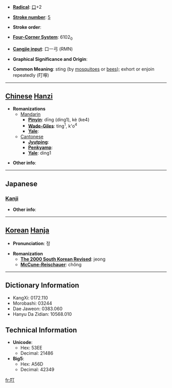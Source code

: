 * '''[[Wiktionary:Chinese radical index| Radical]]''': [[Wiktionary:Chinese radical index 口|口]]+2

* '''[[Wiktionary:Chinese total strokes index|Stroke number]]''': [[Wiktionary:Chinese total strokes index 5|5]]

* '''Stroke order''': 

* '''[[Wiktionary:Chinese four corner index|Four-Corner System]]''': 6102<sub>0</sub>

* '''[[Wiktionary:Chinese Cangjie index|Cangjie input]]''': 口一弓 (RMN)

* '''Graphical Significance and Origin''': 

* '''Common Meaning''': sting (by [[mosquito]]es or [[bee]]s); exhort or enjoin repeatedly (叮嚀)

----

== [[Chinese]] [[Hanzi]] ==

* '''Romanizations'''
** [[Mandarin]]
*** '''[[Pinyin]]''': dīng (ding1), kè (ke4)
*** '''[[Wade-Giles]]''': ting<sup>1</sup>, k'o<sup>4</sup>
*** '''[[Yale]]''': 
**[[Cantonese]]
***'''[[Jyutping]]''':
***'''[[Penkyamp]]''': 
***'''[[Yale]]''': ding1

* '''Other info''': 

----

==Japanese==
===[[Kanji]]===
{{kanji|on readings=[[てい]] (tei)
|kun readings=[[たのむ]] (tanomu), [[ねんごろ]] (nengoro), [[さす]] (sasu)
}}

* '''Other info''':  

----

== [[Korean]] [[Hanja]] ==

* '''Pronunciation''': 정

* '''Romanization'''
** '''[[The 2000 South Korean Revised Romanization|The 2000 South Korean Revised]]''': jeong
** '''[[McCune-Reischauer]]''': chŏng

----

== Dictionary Information ==

* KangXi: 0172.110
* Morobashi: 03244
* Dae Jaweon: 0383.060
* Hanyu Da Zidian: 10568.010

== Technical Information ==

* '''Unicode''':
** Hex: 53EE
** Decimal: 21486
* '''Big5''':
** Hex: A56D
** Decimal: 42349

[[fr:叮]]